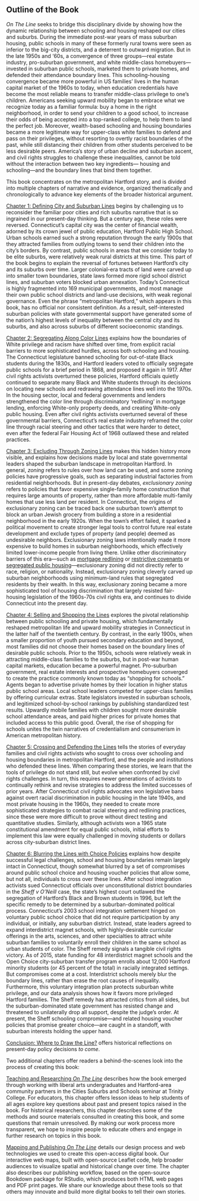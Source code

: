 ## Outline of the Book {- #outline}
*On The Line* seeks to bridge this disciplinary divide by showing how the dynamic relationship between schooling and housing reshaped our cities and suburbs. During the immediate post-war years of mass suburban housing, public schools in many of these formerly rural towns were seen as inferior to the big-city districts, and a deterrent to outward migration. But in the late 1950s and '60s, a convergence of three groups---real estate industry, pro-suburban government, and white middle-class homebuyers---invested in suburban public schools, marketed them to private homes, and defended their attendance boundary lines. This schooling-housing convergence became more powerful in US families' lives in the human capital market of the 1960s to today, when education credentials have become the most reliable means to transfer middle-class privilege to one's children. Americans seeking upward mobility began to embrace what we recognize today as a familiar formula: buy a home in the right neighborhood, in order to send your children to a good school, to increase their odds of being accepted into a top-ranked college, to help them to land the perfect job. Moreover, wealth-based schooling and housing boundaries became a more legitimate way for upper-class white families to defend and pass on their privileges, without resorting to overtly racist boundaries of the past, while still distancing their children from other students perceived to be less desirable peers. America's story of urban decline and suburban ascent, and civil rights struggles to challenge these inequalities, cannot be told without the interaction between two key ingredients--- housing and schooling---and the boundary lines that bind them together.

This book concentrates on the metropolitan Hartford story, and is divided into multiple chapters of narrative and evidence, organized thematically and chronologically to advance key elements of the broader historical argument.

[Chapter 1: Defining City and Suburban Lines](defining.html) begins by challenging us to reconsider the familiar poor cities and rich suburbs narrative that is so ingrained in our present-day thinking. But a century ago, these roles were reversed. Connecticut's capital city was the center of financial wealth, adorned by its crown jewel of public education, Hartford Public High School. Urban schools earned such a strong reputation through the early 1900s that they attracted families from outlying towns to send their children into the city's borders. By contrast, public schools in areas that we consider today to be elite suburbs, were relatively weak rural districts at this time. This part of the book begins to explain the reversal of fortunes between Hartford's city and its suburbs over time. Larger colonial-era tracts of land were carved up into smaller town boundaries, state laws formed more rigid school district lines, and suburban voters blocked urban annexation. Today's Connecticut is highly fragmented into 169 municipal governments, and most manage their own public school districts and land-use decisions, with weak regional governance. Even the phrase "metropolitan Hartford," which appears in this book, has no official nor consistent definition. As a result, self-interested suburban policies with state governmental support have generated some of the nation's highest levels of inequality between the central city and its suburbs, and also across suburbs of different socioeconomic standings.

[Chapter 2: Segregating Along Color Lines](segregating.html) explains how the boundaries of White privilege and racism have shifted over time, from explicit racial barriers to more sophisticated hurdles, across both schooling and housing. The Connecticut legislature banned schooling for out-of-state Black students during the 1830s, and Hartford leaders voted to officially segregate public schools for a brief period in 1868, and proposed it again in 1917. After civil rights activists overturned these policies, Hartford officials quietly continued to separate many Black and White students through its decisions on locating new schools and redrawing attendance lines well into the 1970s. In the housing sector, local and federal governments and lenders strengthened the color line through discriminatory 'redlining' in mortgage lending, enforcing White-only property deeds, and creating White-only public housing. Even after civil rights activists overturned several of these governmental barriers, Connecticut's real estate industry reframed the color line through racial steering and other tactics that were harder to detect, even after the federal Fair Housing Act of 1968 outlawed these and related practices.

[Chapter 3: Excluding Through Zoning Lines](excluding.html) makes this hidden history more visible, and explains how decisions made by local and state governmental leaders shaped the suburban landscape in metropolitan Hartford. In general, *zoning* refers to rules over how land can be used, and some zoning policies have progressive goals, such as separating industrial factories from residential neighborhoods. But in present-day debates, *exclusionary zoning* refers to policies that favor expensive single-family home construction that requires large amounts of property, rather than more affordable multi-family homes that use less land per resident. In Connecticut, the origins of exclusionary zoning can be traced back one suburban town's attempt to block an urban Jewish grocery from building a store in a residential neighborhood in the early 1920s. When the town's effort failed, it sparked a political movement to create stronger legal tools to control future real estate development and exclude types of property (and people) deemed as undesirable neighbors. Exclusionary zoning laws intentionally made it more expensive to build homes in suburban neighborhoods, which effectively limited lower-income people from living there. Unlike other discriminatory barriers of this era---such as [mortgage redlining](lending.html) or [restrictive covenants](restricting.html) or [segregated public housing](public-housing.html)---exclusionary zoning did not directly refer to race, religion, or nationality. Instead, exclusionary zoning cleverly carved up suburban neighborhoods using minimum-land rules that segregated residents by their wealth. In this way, exclusionary zoning became a more sophisticated tool of housing discrimination that largely resisted fair-housing legislation of the 1960s-70s civil rights era, and continues to divide Connecticut into the present day.

[Chapter 4: Selling and Shopping the Lines](selling.html) explores the pivotal relationship between public schooling and private housing, which fundamentally reshaped metropolitan life and upward mobility strategies in Connecticut in the latter half of the twentieth century. By contrast, in the early 1900s, when a smaller proportion of youth pursued secondary education and beyond, most families did not choose their homes based on the boundary lines of desirable public schools. Prior to the 1950s, schools were relatively weak in attracting middle-class families to the suburbs, but in post-war human capital markets, education became a powerful magnet. Pro-suburban government, real estate interests and prospective homebuyers converged to create the practice commonly known today as "shopping for schools." Agents began to advertise private homes by their location in higher status public school areas. Local school leaders competed for upper-class families by offering curricular extras. State legislators invested in suburban schools, and legitimized school-by-school rankings by publishing standardized test results. Upwardly mobile families with children sought more desirable school attendance areas, and paid higher prices for private homes that included access to this public good. Overall, the rise of shopping for schools unites the twin narratives of credentialism and consumerism in American metropolitan history.

[Chapter 5: Crossing and Defending the Lines](crossing.html) tells the stories of everyday families and civil rights activists who sought to cross over schooling and housing boundaries in metropolitan Hartford, and the people and institutions who defended these lines. When comparing these stories, we learn that the tools of privilege do not stand still, but evolve when confronted by civil rights challenges. In turn, this requires newer generations of activists to continually rethink and revise strategies to address the limited successes of prior years. After Connecticut civil rights advocates won legislative bans against overt racial discrimination in public housing in the late 1940s, and most private housing in the 1960s, they needed to create more sophisticated strategies to combat racial steering and redlining practices, since these were more difficult to prove without direct testing and quantitative studies. Similarly, although activists won a 1965 state constitutional amendment for equal public schools, initial efforts to implement this law were equally challenged in moving students or dollars across city-suburban district lines.

[Chapter 6: Blurring the Lines with Choice Policies](blurring.html) explains how despite successful legal challenges, school and housing boundaries remain largely intact in Connecticut, though somewhat blurred by a set of compromises around public school choice and housing voucher policies that allow some, but not all, individuals to cross over these lines. After school integration activists sued Connecticut officials over unconstitutional district boundaries in the *Sheff v O'Neill* case, the state's highest court outlawed the segregation of Hartford's Black and Brown students in 1996, but left the specific remedy to be determined by a suburban-dominated political process. Connecticut's 2003 school integration settlement hinged on voluntary public school choice that did not require participation by any individual, or initially, any suburban district. Instead, state leaders agreed to expand interdistrict magnet schools, with highly-desirable curricular offerings in the arts, sciences, and other specialties to attract white suburban families to voluntarily enroll their children in the same school as urban students of color. The Sheff remedy signals a tangible civil rights victory. As of 2015, state funding for 48 interdistrict magnet schools and the Open Choice city-suburban transfer program enrolls about 12,000 Hartford minority students (or 45 percent of the total) in racially integrated settings. But compromises come at a cost. Interdistrict schools merely blur the boundary lines, rather than erase the root causes of inequality. Furthermore, this voluntary integration plan protects suburban white privilege, and our data analysis shows how it favors more privileged Hartford families. The Sheff remedy has attracted critics from all sides, but the suburban-dominated state government has resisted change and threatened to unilaterally drop all support, despite the judge's order. At present, the Sheff schooling compromise---and related housing voucher policies that promise greater choice---are caught in a standoff, with suburban interests holding the upper hand.

[Conclusion: Where to Draw the Line?](conclusion.html) offers historical reflections on present-day policy decisions *to come*.

Two additional chapters offer readers a behind-the-scenes look into the process of creating this book:

[Teaching and Researching *On The Line*](teaching-researching.html) describes how the book emerged through working with liberal arts undergraduates and Hartford-area community partners in the Cities Suburbs and Schools seminar at Trinity College. For educators, this chapter offers lesson ideas to help students of all ages explore key questions about past and present topics raised in the book. For historical researchers, this chapter describes some of the methods and source materials consulted in creating this book, and some questions that remain unresolved. By making our work process more transparent, we hope to inspire people to educate others and engage in further research on topics in this book.

[Mapping and Publishing *On The Line*](mapping-publishing.html) details our design process and web technologies we used to create this open-access digital book. Our interactive web maps, built with open-source Leaflet code, help broader audiences to visualize spatial and historical change over time. The chapter also describes our publishing workflow, based on the open-source Bookdown package for RStudio, which produces both HTML web pages and PDF print pages. We share our knowledge about these tools so that others may innovate and build more digital books to tell their own stories.
